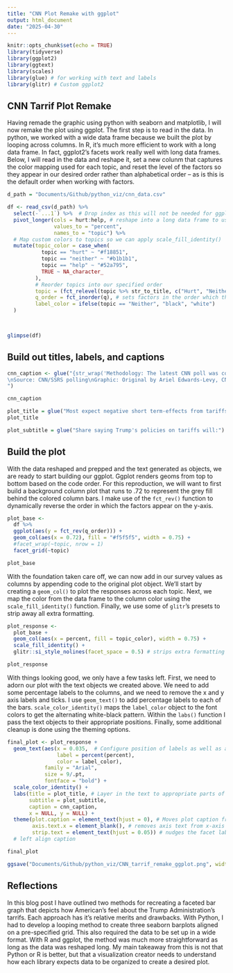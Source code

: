 ```yaml
---
title: "CNN Plot Remake with ggplot"
output: html_document
date: "2025-04-30"
---
```


```r
knitr::opts_chunk$set(echo = TRUE)
library(tidyverse)
library(ggplot2)
library(ggtext)
library(scales)
library(glue) # for working with text and labels
library(glitr) # Custom ggplot2 
```

## CNN Tarrif Plot Remake
Having remade the graphic using python with seaborn and matplotlib, I will now remake the plot using ggplot. The first step is to read in the data. In python, we worked with a wide data frame because we built the plot by looping across columns. In R, it's much more efficient to work with a long data frame. In fact, ggplot2's facets work really well with long data frames. Below, I will read in the data and reshape it, set a new colunm that captures the color mapping used for each topic, and reset the level of the factors so they appear in our desired order rather than alphabetical order -- as is this is the default order when working with factors. 

```r

d_path = "Documents/Github/python_viz/cnn_data.csv"

df <- read_csv(d_path) %>% 
  select(-`...1`) %>%  # Drop index as this will not be needed for ggplot2
  pivot_longer(cols = hurt:help, # reshape into a long data frame to use facets
               values_to = "percent",
               names_to = "topic") %>% 
  # Map custom colors to topics so we can apply scale_fill_identity()
  mutate(topic_color = case_when( 
           topic == "hurt" ~ "#f18851",
           topic == "neither" ~ "#b1b1b1",
           topic == "help" ~ "#52a795",
           TRUE ~ NA_character_
         ),
         # Reorder topics into our specified order
         topic = (fct_relevel(topic %>% str_to_title, c("Hurt", "Neither", "Help"))),
         q_order = fct_inorder(q), # sets factors in the order which they appear on read-in
         label_color = ifelse(topic == "Neither", "black", "white")
  )
         


glimpse(df)
```

## Build out titles, labels, and captions


```r
cnn_caption <- glue("{str_wrap('Methodology: The latest CNN poll was conducted by SSRS online or by phone from April 17–24 among a random national sample of 1,678 US adults drawn from either a probability-based panel or from a voter file. Results shown in this chart have a margin of sampling error of up to ±2.9 percentage points.', width = 170)},
\nSource: CNN/SSRS polling\nGraphic: Original by Ariel Edwards-Levy, CNN – Reproduced by Tim Essam on 2025-04-30
")

cnn_caption
```
```r
plot_title = glue("Most expect negative short term-effects from tariffs, with a smaller majority saying they'll hurt the economy long-term")
plot_title

plot_subtitle = glue("Share saying Trump's policies on tariffs will:")
```

## Build the plot
With the data reshaped and prepped and the text generated as objects, we are ready to start building our ggplot. Ggplot renders geoms from top to bottom based on the code order. For this reproduction, we will want to first build a background column plot that runs to .72 to represent the grey fill behind the colored column bars. I make use of the `fct_rev()` function to dynamically reverse the order in which the factors appear on the y-axis. 

```r
plot_base <- 
  df %>% 
  ggplot(aes(y = fct_rev(q_order))) +
  geom_col(aes(x = 0.72), fill = "#f5f5f5", width = 0.75) +
  #facet_wrap(~topic, nrow = 1)
  facet_grid(~topic)

plot_base
```
With the foundation taken care off, we can now add in our survey values as columns by appending code to the original plot object. We'll start by creating a `geom_col()` to plot the responses across each topic. Next, we map the color from the data frame to the column color using the `scale_fill_identity()` function. Finally, we use some of `glitr`'s presets to strip away all extra formatting. 
```r
plot_response <- 
  plot_base +
  geom_col(aes(x = percent, fill = topic_color), width = 0.75) +
  scale_fill_identity() +
  glitr::si_style_nolines(facet_space = 0.5) # strips extra formatting

plot_response
```
With things looking good, we only have a few tasks left. First, we need to adorn our plot with the text objects we created above. We need to add some percentage labels to the columns, and we need to remove the x and y axis labels and ticks. I use `geom_text()` to add percentage labels to each of the bars. `scale_color_identity()` maps the `label_color` object to the font colors to get the alternating white-black pattern. Within the `labs()` function I pass the text objects to their appropriate positions. Finally, some additional cleanup is done using the theming options.

```r
final_plot <- plot_response +
  geom_text(aes(x = 0.035,  # Configure position of labels as well as appearance
                label = percent(percent),
                color = label_color),
            family = "Arial",
            size = 9/.pt,
            fontface = "bold") +
  scale_color_identity() +
  labs(title = plot_title, # Layer in the text to appropriate parts of plot
       subtitle = plot_subtitle,
       caption = cnn_caption,
       x = NULL, y = NULL) +
  theme(plot.caption = element_text(hjust = 0), # Moves plot caption from right to left
        axis.text.x = element_blank(), # removes axis text from x-axis
        strip.text = element_text(hjust = 0.05)) # nudges the facet labels to the right a tiny bit
  # left align caption

final_plot
```

```r
  
ggsave("Documents/Github/python_viz/CNN_tarrif_remake_ggplot.png", width = 15, height = 4)

```

## Reflections 
In this blog post I have outlined two methods for recreating a faceted bar graph that depicts how American's feel about the Trump Administration's tarrifs. Each approach has it's relative merits and drawbacks. With Python, I had to develop a looping method to create three seaborn barplots aligned on a pre-specified grid. This also required the data to be set up in a wide format. With R and ggplot, the method was much more straightforward as long as the data was reshaped long. My main takeaway from this is not that Python or R is better, but that a visualization creator needs to understand how each library expects data to be organized to create a desired plot. 